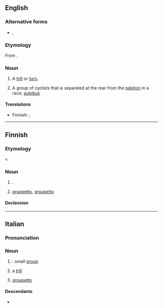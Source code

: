 ==English==

===Alternative forms===
* {{l|en|grupetto}}, {{l|en|groupetto}}

===Etymology===
From {{bor|en|it|gruppetto}}.

===Noun===
{{en-noun|gruppetti|s}}

# {{lb|en|music}} A [[trill]] or [[turn]].
# {{lb|en|cycling}} A group of cyclists that is separated at the rear from the [[peloton]] in a race; [[autobus]]

====Translations====
{{trans-top|music: trill or turn}}
* Finnish: {{t+|fi|trilli}} {{q|trill}}; {{t+|fi|kaksoishele}} {{q|turn}}
{{trans-mid}}
{{trans-bottom}}

----

==Finnish==

===Etymology===
< {{bor|fi|it|gruppetto}}

===Noun===
{{fi-noun}}

# {{lb|fi|music}} {{synonym of|fi|kaksoishele||turn}}.
# {{lb|fi|cycling}} [[#English|gruppetto]], [[groupetto]] {{gloss|group of cyclists at the rear from peloton}}

====Declension====
{{fi-decl-valo|gruppett|||o|a}}

----

==Italian==

===Pronunciation===
{{it-pr|gruppétto}}

===Noun===
{{it-noun|m}}

# {{diminutive of|it|gruppo}}: small [[group]]
# {{lb|it|music}} a [[trill]]
# {{lb|it|cycle racing}} [[groupetto]]

====Descendants====
* {{desc|ru|группе́тто|bor=1}}